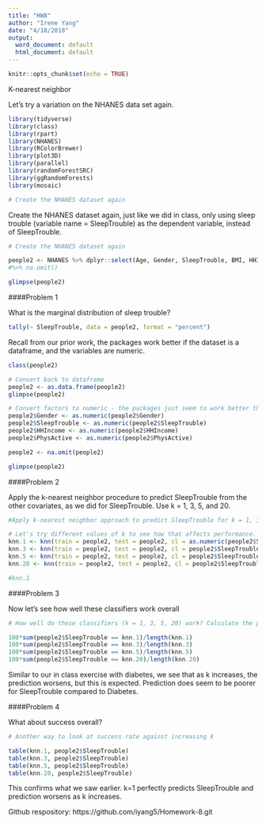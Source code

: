```yaml
---
title: "HW8"
author: "Irene Yang"
date: "4/18/2018"
output:
  word_document: default
  html_document: default
---
```



```r
knitr::opts_chunk$set(echo = TRUE)
```

K-nearest neighbor

Let's try a variation on the NHANES data set again.

```r
library(tidyverse)
library(class)
library(rpart)
library(NHANES)
library(RColorBrewer)
library(plot3D)
library(parallel)
library(randomForestSRC)
library(ggRandomForests)
library(mosaic)

# Create the NHANES dataset again
```

Create the NHANES dataset again, just like we did in class, only using sleep trouble (variable name = SleepTrouble) as the dependent variable, instead of SleepTrouble. 

```r

# Create the NHANES dataset again

people2 <- NHANES %>% dplyr::select(Age, Gender, SleepTrouble, BMI, HHIncome, PhysActive) 
#%>% na.omit()

glimpse(people2)

```

####Problem 1

What is the marginal distribution of sleep trouble?

```r

tally(~ SleepTrouble, data = people2, format = "percent")

```

Recall from our prior work, the packages work better if the dataset is a dataframe, and the variables are numeric.

```r

class(people2)

# Convert back to dataframe
people2 <- as.data.frame(people2)
glimpse(people2)

# Convert factors to numeric - the packages just seem to work better that way
people2$Gender <- as.numeric(people2$Gender)
people2$SleepTrouble <- as.numeric(people2$SleepTrouble)
people2$HHIncome <- as.numeric(people2$HHIncome)
people2$PhysActive <- as.numeric(people2$PhysActive)

people2 <- na.omit(people2)

glimpse(people2)

```

####Problem 2

Apply the k-nearest neighbor procedure to predict SleepTrouble from the other covariates, as we did for SleepTrouble. Use k = 1, 3, 5, and 20.

```r

#Apply k-nearest neighbor approach to predict SleepTrouble for k = 1, 3, 5, 20

# Let's try different values of k to see how that affects performance. This is taking different numbers of nearest neighbors
knn.1 <- knn(train = people2, test = people2, cl = as.numeric(people2$SleepTrouble), k = 1)
knn.3 <- knn(train = people2, test = people2, cl = people2$SleepTrouble, k = 3)
knn.5 <- knn(train = people2, test = people2, cl = people2$SleepTrouble, k = 5)
knn.20 <- knn(train = people2, test = people2, cl = people2$SleepTrouble, k = 20)

#knn.1
```

####Problem 3

Now let's see how well these classifiers work overall

```r

# How well do these classifiers (k = 1, 3, 5, 20) work? Calculate the percent predicted correctly

100*sum(people2$SleepTrouble == knn.1)/length(knn.1)
100*sum(people2$SleepTrouble == knn.3)/length(knn.3)
100*sum(people2$SleepTrouble == knn.5)/length(knn.5)
100*sum(people2$SleepTrouble == knn.20)/length(knn.20)

```

Similar to our in class exercise with diabetes, we see that as k increases, the prediction worsens, but this is expected. Prediction does seem to be poorer for SleepTrouble compared to Diabetes.

####Problem 4

What about success overall?

```r

# Another way to look at success rate against increasing k

table(knn.1, people2$SleepTrouble)
table(knn.3, people2$SleepTrouble)
table(knn.5, people2$SleepTrouble)
table(knn.20, people2$SleepTrouble)

```

This confirms what we saw earlier.  k=1 perfectly predicts SleepTrouble and prediction worsens as k increases.

Github respository:  https://github.com/iyang5/Homework-8.git

